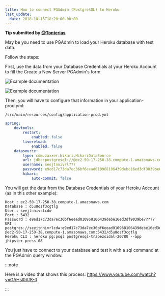 ```yaml
---
title: How to connect PGAdmin (PostgreSQL) to Heroku
last_update:
  date: 2018-10-15T18:20:00-00:00
---
```


__Tip submitted by [@Tonterias](https://github.com/Tonterias)__

May be you need to use PGAdmin to load your Heroku database with test data.

Follow the steps:

First, use the data from your Database Credentials at your Heroku Account to fill the Create a New Server PGAdmin's form:

![Example documentation](/images/028_tip_pgadmin_heroku_01.png)

![Example documentation](/images/028_tip_pgadmin_heroku_02.png)

Then, you will have to configure that information in your application-prod.yml:

`/src/main/resources/config/application-prod.yml`

```yaml
spring:
    devtools:
        restart:
            enabled: false
        livereload:
            enabled: false
    datasource:
        type: com.zaxxer.hikari.HikariDataSource
        url: jdbc:postgresql://@ec2-50-17-250-38.compute-1.amazonaws.com:5432/d5u8osf3cgtlg
        username: seejtnnivrl???
        password: e9ed17c73da7ec36bf6eead010968106439debe16ed3df9039be0a9aef??????
        hikari:
            auto-commit: false
```

You will get the data from the Database Credentials of your Heroku Account (as in this other example):

```
Host : ec2-50-17-250-38.compute-1.amazonaws.com
Database : d5u8osf3cgtlg
User : seejtnnivrlcdw
Port : 5432
Password : e9ed17c73da7ec36bf6eead010968106439debe16ed3df9039be?????
URI : postgres://seejtnnivrlcdw:e9ed17c73da7ec36bf6eead010968106439debe16ed3df9039b???????
@ec2-50-17-250-38.compute-1.amazonaws.com:5432/d5u8osf3cgtlg
Heroku CLI : heroku pg:psql postgresql-trapezoidal-20780 --app jhipster-press-08
```

You just have to connect to your database and test it with a sql command at the PGAdmin query window.

:::note

Here is a video that shows this process: https://www.youtube.com/watch?v=GAHsl0AfK-0

:::
